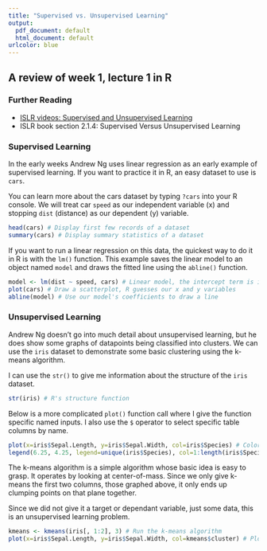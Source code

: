 ```yaml
---
title: "Supervised vs. Unsupervised Learning"
output:
  pdf_document: default
  html_document: default
urlcolor: blue
---
```

<!-- Find latest version at https://github.com/sjchiass/rlang_coursera -->
## A review of week 1, lecture 1 in R

### Further Reading

- [ISLR videos: Supervised and Unsupervised Learning](https://www.youtube.com/watch?v=LvaTokhYnDw)
- ISLR book section 2.1.4: Supervised Versus Unsupervised Learning

### Supervised Learning

In the early weeks Andrew Ng uses linear regression as an early example of supervised learning. If you want to practice it in R, an easy dataset to use is `cars`.

You can learn more about the cars dataset by typing `?cars` into your R console. We will treat car `speed` as our independent variable (x) and stopping `dist` (distance) as our dependent (y) variable.

```r
head(cars) # Display first few records of a dataset
summary(cars) # Display summary statistics of a dataset
```

If you want to run a linear regression on this data, the quickest way to do it in R is with the `lm()` function. This example saves the linear model to an object named `model` and draws the fitted line using the `abline()` function.

```r
model <- lm(dist ~ speed, cars) # Linear model, the intercept term is implicit
plot(cars) # Draw a scatterplot, R guesses our x and y variables
abline(model) # Use our model's coefficients to draw a line
```

### Unsupervised Learning

Andrew Ng doesn't go into much detail about unsupervised learning, but he does show some graphs of datapoints being classified into clusters. We can use the `iris` dataset to demonstrate some basic clustering using the k-means algorithm.

I can use the `str()` to give me information about the structure of the `iris` dataset.

```r
str(iris) # R's structure function
```

Below is a more complicated `plot()` function call where I give the function specific named inputs. I also use the `$` operator to select specific table columns by name.

```r
plot(x=iris$Sepal.Length, y=iris$Sepal.Width, col=iris$Species) # Colored scatterplot
legend(6.25, 4.25, legend=unique(iris$Species), col=1:length(iris$Species), pch=1) # Also add a legend
```

The k-means algorithm is a simple algorithm whose basic idea is easy to grasp. It operates by looking at center-of-mass. Since we only give k-means the first two columns, those graphed above, it only ends up clumping points on that plane together.

Since we did not give it a target or dependant variable, just some data, this is an unsupervised learning problem.

```r
kmeans <- kmeans(iris[, 1:2], 3) # Run the k-means algorithm
plot(x=iris$Sepal.Length, y=iris$Sepal.Width, col=kmeans$cluster) # Plot the clusters
```